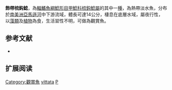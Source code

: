{{Speciesbox
| name = 飾帶梳鈎鯰
| image = 
| image_width = 250px
| image_caption = 
| status = NE
| status_system = IUCN3.1
| genus = Peckoltia
| species = vittata
| authority = [[Steindachner|Steindachner]], 1881
| synonyms = *''Chaetostomus vittatus'', Steindachner, 1881
*''Peckoltichthys kuhlmanni'', Miranda Ribeiro, 1920
}}

'''飾帶梳鈎鯰'''，為[[輻鰭魚綱|輻鰭魚綱]][[鯰形目|鯰形目]][[甲鯰科|甲鯰科]][[梳鈎鯰屬|梳鈎鯰屬]]的其中一[[種|種]]，為熱帶淡水魚，分布於[[南美洲|南美洲]][[亞馬遜河|亞馬遜河]]中下游流域，體長可達14公分，棲息在底層水域，屬夜行性，以[[藻類|藻類]]及[[植物|植物]]為食，生活習性不明，可做為觀賞魚。

==参考文献==
*{{FishBase_species|genus=Peckoltia|species=vittata|year=2015|month=1}}

== 扩展阅读 ==
{{refbegin}}
{{wikispecies-inline|Peckoltia vittata|飾帶梳鈎鯰}}
{{refend}}
{{Taxonbar|from=Q1766953}}

[[Category:觀賞魚|Category:觀賞魚]]
[[Category:梳鈎鯰屬|vittata]]
[[Category:1881年描述的鱼类|P]]


{{animal-stub}}